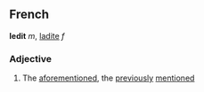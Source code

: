 ==French==
'''ledit''' ''m'', [[ladite]] ''f''
===Adjective===

# The [[aforementioned]], the [[previous]]ly [[mention]]ed
